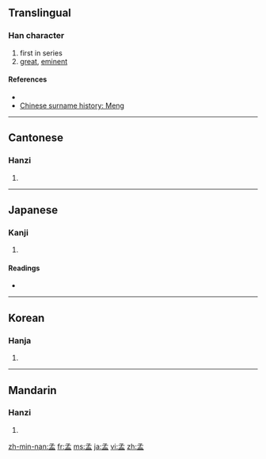 ==Translingual==

===Han character===
{{Han char|rn=39|rad=子|as=05|sn=8|four=1710<sub>7</sub>|canj=弓木月廿 (NDBT)}}

# first in series
# [[great]], [[eminent]]

====References====
* {{Han ref|kx=0278.160|dkj=06960|dj=0546.110|hdz=21013.030|uh=5B5F|ud=23391|bh=A973|bd=43379}}
* [http://english.people.com.cn/200507/18/eng20050718_196788.html Chinese surname history: Meng]

----

==Cantonese==

===Hanzi===
{{yue-hanzi|jyut=|y=maang6}}

# {{defn|Cantonese}}

----

==Japanese==

===Kanji===
{{ja-kanji|grade=|rs=子05}}

# {{defn|Japanese}}

====Readings====
* {{ja-readings|on=[[もう]] (mō), [[みょう]] (myō), [[まん]] (man)|kun=[[かしら]] (kashira), [[はじめ]] (hajime)}}

----

==Korean==

===Hanja===
{{ko-hanja|hangeul=[[맹]], [[망]]|rv=maeng, mang|mr=maeng, mang}}

# {{defn|Korean}}

----

==Mandarin==

===Hanzi===
{{cmn-hanzi|pin=[[mèng]] ([[meng4]])|wg=meng<sup>4</sup>}}

# {{defn|Mandarin}}

[[zh-min-nan:孟]]
[[fr:孟]]
[[ms:孟]]
[[ja:孟]]
[[vi:孟]]
[[zh:孟]]